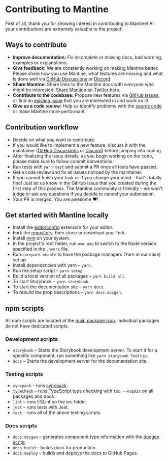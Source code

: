 

# Contributing to Mantine

First of all, thank you for showing interest in contributing to Mantine! All your contributions are extremely valuable to the project!

## Ways to contribute

- **Improve documentation:** Fix incomplete or missing docs, bad wording, examples or explanations.
- **Give feedback:** We are constantly working on making Mantine better. Please share how you use Mantine, what features are missing and what is done well via [GitHub Discussions](https://github.com/mantinedev/mantine/discussions/new) or [Discord](https://discord.gg/wbH82zuWMN).
- **Share Mantine:** Share links to the Mantine docs with everyone who might be interested! [Share Mantine on Twitter here](https://twitter.com/intent/tweet?text=Mantine%20%E2%80%93%20new%20React%20library%20with%20100%2B%20components%20and%20hooks.%20It%20has%20native%20dark%20theme%20support%20and%20focuses%20on%20accessibility%20and%20usability.%0A%0Ahttp%3A%2F%2Fmantine.dev%0A%0A%23reactjs%20).
- **Contribute to the codebase:** Propose new features via [GitHub Issues](https://github.com/mantinedev/mantine/issues/new), or find an [existing issue](https://github.com/mantinedev/mantine/labels/help%20wanted) that you are interested in and work on it!
- **Give us a code review:** Help us identify problems with the [source code](https://github.com/mantinedev/mantine/tree/master/packages) or make Mantine more performant.

## Contribution workflow

- Decide on what you want to contribute.
- If you would like to implement a new feature, discuss it with the maintainer ([GitHub Discussions](https://github.com/mantinedev/mantine/discussions/new) or [Discord](https://discord.gg/wbH82zuWMN)) before jumping into coding.
- After finalizing the issue details, as you begin working on the code, please make sure to follow commit conventions.
- Run tests with `yarn test` and submit a PR once all tests have passed.
- Get a code review and fix all issues noticed by the maintainer.
- If you cannot finish your task or if you change your mind – that's totally fine! Just let us know in the GitHub issue that you created during the first step of this process. The Mantine community is friendly – we won't judge or ask any questions if you decide to cancel your submission.
- Your PR is merged. You are awesome ❤️!

## Get started with Mantine locally

- Install the [editorconfig](https://editorconfig.org/) extension for your editor.
- Fork the [repository](https://github.com/mantinedev/mantine), then clone or download your fork.
- Install [nvm](https://github.com/nvm-sh/nvm) on your system.
- In the project's root folder, run `nvm use` to switch to the Node version specified in the `.nvmrc` file.
- Run `corepack enable` to have the package managers (Yarn in our case) set up.
- Install dependencies with yarn – `yarn`.
- Run the setup script – `yarn setup`.
- Build a local version of all packages – `yarn build all`.
- To start Storybook – `yarn storybook`.
- To start the documentation site – `yarn docs`.
- To rebuild the prop descriptions – `yarn docs:docgen`.

## npm scripts

All npm scripts are located at the [main package.json](https://github.com/mantinedev/mantine/blob/master/package.json).
Individual packages do not have dedicated scripts.

### Development scripts

- `storybook` – Starts the Storybook development server. To start it for a specific component, run something like `yarn storybook Tooltip`.
- `docs` – Starts the development server for the documentation site.

### Testing scripts

- `syncpack` – runs [syncpack](https://www.npmjs.com/package/syncpack).
- `typecheck` – runs TypeScript type checking with `tsc --noEmit` on all packages and docs.
- `lint` – runs ESLint on the src folder.
- `jest` – runs tests with Jest.
- `test` – runs all of the above testing scripts.

### Docs scripts

- `docs:docgen` – generates component type information with the [docgen script](https://github.com/mantinedev/mantine/blob/master/scripts/docgen.ts).
- `docs:build` – builds docs for production.
- `docs:deploy` – builds and deploys the docs to GitHub Pages.
